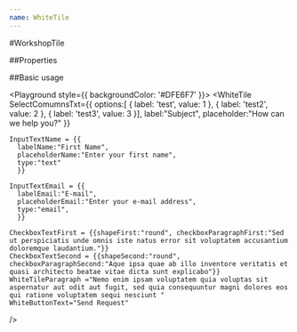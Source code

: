 ```yaml
---
name: WhiteTile
---
```



#WorkshopTile

##Properties

<PropsTable of={WhiteTile} />

##Basic usage

<Playground style={{ backgroundColor: '#DFE6F7' }}>
  <WhiteTile
  SelectComumnsTxt={{
    options:[
      {
        label: 'test',
        value: 1
      },
      {
        label: 'test2',
        value: 2
      },
      {
        label: 'test3',
        value: 3
      }],
      label:"Subject",
      placeholder:"How can we help you?"
      }}

    InputTextName = {{
      labelName:"First Name",
      placeholderName:"Enter your first name",
      type:"text"
      }}

    InputTextEmail = {{
      labelEmail:"E-mail",
      placeholderEmail:"Enter your e-mail address",
      type:"email",
      }}

    CheckboxTextFirst = {{shapeFirst:"round", checkboxParagraphFirst:"Sed ut perspiciatis unde omnis iste natus error sit voluptatem accusantium doloremque laudantium."}}
    CheckboxTextSecond = {{shapeSecond:"round", checkboxParagraphSecond:"Aque ipsa quae ab illo inventore veritatis et quasi architecto beatae vitae dicta sunt explicabo"}}
    WhiteTileParagraph ="Nemo enim ipsam voluptatem quia voluptas sit aspernatur aut odit aut fugit, sed quia consequuntur magni dolores eos qui ratione voluptatem sequi nesciunt "
    WhiteButtonText="Send Request"

/>

</Playground>

